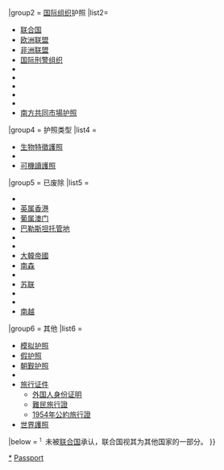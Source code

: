 {{Navbox
|name = 护照
|state = {{{state<includeonly>|collapsed</includeonly>}}} 
|title = [[护照]]
|above = [[护照列表]]
|bodyclass = hlist
 
|group1 = 国家和地区护照
|list1 =
{{Navbox subgroups
 
|group1 = 非洲
|list1 =  
* [[阿尔及利亚护照|阿尔及利亚]]
* [[安哥拉护照|安哥拉]]
* <noinclude>-{H|贝宁=>zh-tw:貝南;}-</noinclude>{{link-en|贝宁护照|Beninese passport|贝宁}}
* [[波札那護照|博茨瓦纳]]
* {{link-en|布基纳法索护照|Burkinabé passport|布基纳法索}}
* <noinclude>-{H|布隆迪=>zh-hant:布隆迪;布隆迪=>zh-hk:布隆迪;布隆迪=>zh-mo:布隆迪;}-</noinclude>{{link-en|布隆迪护照|Burundian passport|布隆迪}}
* {{link-en|喀麦隆护照|Cameroonian passport|喀麦隆}}
* {{link-en|佛得角护照|Cape Verdean passport|佛得角}}
* {{link-en|中非护照|Central African Republic passport|中非}}
* {{link-en|乍得护照|Chadian passport|乍得}}
* {{link-en|科摩罗护照|Comorian passport|科摩罗}}
* {{link-en|刚果民主共和国护照|Democratic Republic of the Congo passport|刚果民主共和国}}
* {{link-en|刚果共和国护照|Republic of the Congo passport|刚果共和国}}
* {{link-en|科特迪瓦护照|Ivorian passport|科特迪瓦}}
* {{link-en|吉布提护照|Djibouti passport|吉布提}}
* [[埃及護照|埃及]]
* {{link-en|赤道几内亚护照|Equatorial Guinean passport|赤道几内亚}}
* <noinclude>-{H|厄立特里亚=>zh-hant:厄立特里亞;厄立特里亚=>zh-hk:厄立特里亞;厄立特里亚=>zh-mo:厄立特里亞;}-</noinclude>[[厄利垂亞護照|厄立特里亚]]
* {{link-en|埃塞俄比亚护照|Ethiopian passport|埃塞俄比亚}}
* [[加蓬护照|加蓬]]
* {{link-en|冈比亚护照|Gambian passport|冈比亚}}
* <noinclude>-{H|加纳=>zh-tw:迦納;}-</noinclude>{{link-en|加纳护照|Ghanaian passport|加纳}}
* {{link-en|几内亚护照|Guinean passport|几内亚}}
* {{link-en|几内亚比绍护照|Guinea-Bissauan passport|几内亚比绍}}
* [[肯亞護照|肯尼亚]]
* {{link-en|莱索托护照|Lesotho passport|莱索托}}
* {{link-en|利比里亚护照|Liberian passport|利比里亚}}
* {{link-en|利比亚护照|Libyan passport|利比亚}}
* [[马达加斯加护照|马达加斯加]]
* {{link-en|马拉维护照|Malawian passport|马拉维}}
* {{link-en|马里护照|Malian passport|马里}}
* {{link-en|毛里塔尼亚护照|Mauritanian passport|毛里塔尼亚}}
* {{link-en|毛里求斯护照|Mauritian passport|毛里求斯}}
* [[摩洛哥护照|摩洛哥]]
* [[西撒哈拉护照|西撒哈拉]]{{smallsup|1}}
* {{link-en|莫桑比克护照|Mozambican passport|莫桑比克}}
* {{link-en|纳米比亚护照|Namibian passport|纳米比亚}}
* {{link-en|尼日尔护照|Nigerien passport|尼日尔}}
* {{link-en|尼日利亚护照|Nigerian passport|尼日利亚}}
* {{link-en|卢旺达护照|Rwandan passport|卢旺达}}
* {{link-en|圣多美和普林西比护照|Santomean passport|圣多美和普林西比}}
* {{link-en|塞内加尔护照|Senegalese passport|塞内加尔}}
* {{link-en|塞舌尔护照|Seychellois passport|塞舌尔}}
* {{link-en|塞拉利昂护照|Sierra Leonean passport|塞拉利昂}}
* {{link-en|索马里护照|Somali passport|索马里}}
* [[索马里兰护照|索马里兰]]{{smallsup|1}}
* [[南非护照|南非]]
* [[南苏丹护照|南苏丹]]
* [[蘇丹護照|苏丹]]
* {{link-en|斯威士兰护照|Swazi passport|斯威士兰}}
* {{link-en|坦桑尼亚护照|Tanzanian passport|坦桑尼亚}}
* [[多哥护照|多哥]]
* [[突尼斯护照|突尼斯]]
* {{link-en|乌干达护照|Ugandan passport|乌干达}}
* {{link-en|赞比亚护照|Zambian passport|赞比亚}}
* {{link-en|津巴布韦护照|Zimbabwean passport|津巴布韦}}
 
|group2 = 亚洲
|list2 =  
* [[阿富汗护照|阿富汗]]
* [[亞美尼亞護照|亚美尼亚]]
* [[阿塞拜疆护照|阿塞拜疆]]
* {{link-en|阿尔查赫护照|Artsakh passportt|阿尔查赫}}{{smallsup|1}}
* [[巴林护照|巴林]]
* {{link-en|孟加拉国护照|Bangladeshi passport|孟加拉国}}
* {{link-en|不丹护照|Bhutanese passport|不丹}}
* {{link-en|缅甸护照|Burmese passport|缅甸}}
* [[文莱护照|文莱]]
* {{link-en|柬埔寨护照|Cambodian passport|柬埔寨}}
* [[中华人民共和国护照|中华人民共和国]]（[[中華人民共和國香港特別行政區護照|香港]]
* [[中華人民共和國澳門特別行政區護照|澳門]]）
* [[塞浦路斯护照|塞浦路斯]]
* [[北塞浦路斯护照|北塞浦路斯]]{{smallsup|1}}
* [[东帝汶护照|东帝汶]]
* [[格鲁吉亚护照|格鲁吉亚]]
* [[阿布哈兹护照|阿-{布哈}-兹]]{{smallsup|1}}
* [[南奥塞梯护照|南奥塞梯]]{{smallsup|1}}
* [[印度护照|印度]]
* [[印度尼西亚护照|印度尼西亚]]
* [[伊朗護照|伊朗]]
* [[伊拉克護照|伊拉克]]
* [[以色列护照|以色列]]
* [[日本护照|日本]]
* {{link-en|约旦护照|Jordanian passport|约旦}}
* [[哈萨克斯坦护照|<noinclude>-{H|哈萨克斯坦=>zh-hk:哈薩克;哈萨克斯坦=>zh-tw:哈薩克;}-</noinclude>哈萨克斯坦-{}-]]
* [[科威特护照|科威特]]
* [[朝鲜民主主义人民共和国护照|朝鲜]]
* [[大韩民国护照|韩国]]
* <noinclude>-{H|吉尔吉斯斯坦=>zh-hk:吉爾吉斯;吉尔吉斯斯坦=>zh-tw:吉爾吉斯;}-</noinclude>{{link-en|吉尔吉斯斯坦护照|Kyrgyzstani passport|吉尔吉斯斯坦}}-{}-
* {{link-en|老挝护照|Laotian passport|老挝}}
* [[黎巴嫩护照|黎巴嫩]]
* [[马来西亚护照|马来西亚]]
* {{link-en|马尔代夫护照|Maldivian passport|马尔代夫}}
* [[蒙古国护照|蒙古]]
* {{link-en|尼泊尔护照|Nepalese passport|尼泊尔}}
* [[阿曼护照|阿曼]]
* [[巴基斯坦護照|巴基斯坦]]
* [[巴勒斯坦護照|巴勒斯坦]]{{smallsup|1}}
* [[菲律宾护照|菲律宾]]
* [[卡塔尔护照|卡塔尔]]
* [[沙特阿拉伯護照|沙特阿拉伯]]
* [[新加坡護照|新加坡]]
* {{link-en|斯里兰卡护照|Sri Lankan passport|斯里兰卡}}
* {{link-en|叙利亚护照|Syrian passport|叙利亚}}
* [[中華民國護照|中華民國]]{{smallsup|1}}
* [[塔吉克斯坦护照|<noinclude>-{H|塔吉克斯坦=>zh-hk:塔吉克;塔吉克斯坦=>zh-tw:塔吉克;}-</noinclude>塔吉克斯坦-{}-]]
* [[泰国护照|泰国]]
* [[土耳其护照|土耳其]]
* <noinclude>-{H|土库曼斯坦=>zh-hk:土庫曼;土库曼斯坦=>zh-tw:土庫曼;}-</noinclude>{{link-en|土库曼斯坦护照|Turkmen passport|土库曼斯坦}}
* [[阿拉伯联合酋长国护照|阿拉伯联合酋长国]]
* [[乌兹别克斯坦护照|<noinclude>-{H|乌兹别克斯坦=>zh-hk:烏茲別克;乌兹别克斯坦=>zh-tw:烏茲別克;}-</noinclude>乌兹别克斯坦-{}-]]
* [[越南护照|越南]]
* {{link-en|也门护照|Yemeni passport|也门}} 
 
|group3 = 欧洲
|list3 =  
* [[阿尔巴尼亚护照|阿尔巴尼亚]]
* [[安道尔护照|安道尔]]
* [[奧地利護照|奥地利]]
* [[白俄罗斯护照|白俄罗斯]]
* [[比利时护照|比利时]]
* [[波斯尼亚和黑塞哥维那护照|波斯尼亚和黑塞哥维那]]
* [[保加利亚护照|保加利亚]]
* [[克罗地亚护照|克罗地亚]]
* [[捷克护照|捷克]]
* [[丹麦护照|丹麦]]
* [[爱沙尼亚护照|爱沙尼亚]]
* [[芬兰护照|芬兰]]
* [[法国护照|法国]]
* [[德国护照|德国]]
* [[希腊护照|希腊]]
* [[匈牙利护照|匈牙利]]
* [[冰岛护照|冰岛]]
* [[爱尔兰护照|爱尔兰]]
* [[意大利护照|意大利]]
* [[科索沃护照|科索沃]]{{smallsup|1}}
* [[拉脱维亚护照|拉脱维亚]]
* [[列支敦士登护照|列支敦士登]]
* [[立陶宛护照|立陶宛]]
* [[卢森堡护照|卢森堡]]
* [[马耳他护照|马耳他]]
* {{link-en|马耳他骑士团护照|Sovereign Military Order of Malta passport|马耳他骑士团}}{{smallsup|1}}
* {{link-en|摩尔多瓦护照|Moldovan passport|摩尔多瓦}}
*  [[德涅斯特河沿岸护照|德涅斯特河沿岸摩尔达维亚共和国]]{{smallsup|1}}
* [[摩纳哥护照|摩纳哥]]
* <noinclude>-{H|黑山=>zh-tw:蒙特內哥羅;}-</noinclude>{{link-en|黑山护照|Montenegrin passport|黑山}}
* [[荷兰护照|荷兰]]
* [[北馬其頓護照|北马其顿]]
* [[挪威护照|挪威]]
* [[波兰护照|波兰]]
* [[葡萄牙护照|葡萄牙]]
* {{link-en|罗马尼亚护照|Romanian passport|罗马尼亚}}
* [[俄罗斯护照|俄罗斯]]
* {{link-en|圣马力诺护照|San Marino passport|圣马力诺}}
* [[塞爾維亞護照|塞尔维亚]]
* [[斯洛伐克护照|斯洛伐克]]
* {{link-en|斯洛文尼亚护照|Slovenian passport|斯洛文尼亚}}
* [[西班牙护照|西班牙]]
* [[瑞典护照|瑞典]]
* [[瑞士护照|瑞士]]
* {{link-en|乌克兰护照|Ukrainian passport|乌克兰}}
* [[英国护照|英国]]（{{link-en|安圭拉护照|Anguillian passport|安圭拉}}
* [[百慕大护照|百慕大]]
* [[英國海外領土公民]]{{·w}}[[英國國民（海外）護照|英国国民（海外）]]
* {{link-en|英属维尔京群岛护照|British Virgin Islands passport|英属维尔京群岛}}
* {{link-en|开曼群岛护照|Caymanian passport|开曼群岛}}
* [[直布罗陀护照|直布罗陀]] 
* [[根西护照|根西]]
* {{link-en|泽西岛护照|Jersey passport|泽西}}
* {{link-en|马恩岛护照|Manx passport|马恩岛}}
* [[蒙特塞拉特护照|蒙特塞拉特]]
* [[皮特凯恩群岛护照|皮特凯恩群岛]]
* [[圣海倫娜护照|圣海倫娜]]
* {{link-en|特克斯和凯科斯群岛护照|Turks and Caicos Islands passport|特克斯和凯科斯群岛}}）
* [[梵蒂冈护照|梵蒂冈]] 
 
|group4 = 北美洲
|list4 =  
* {{link-en|安提瓜和巴布达护照|Antigua and Barbuda passport|安提瓜和巴布达}}
* [[巴哈马护照|巴哈马]]
* {{link-en|巴巴多斯护照|Barbados passport|巴巴多斯}}
* {{link-en|伯利兹护照|Belizean passport|伯利兹}}
* [[加拿大护照|加拿大]]
* {{link-en|哥斯达黎加护照|Costa Rican passport|哥斯达黎加}}
* [[古巴护照|古巴]]
* {{link-en|多米尼克护照|Dominica passport|多米尼克}}
* {{link-en|多米尼加共和国护照|Dominican Republic passport|多米尼加共和国}}
* {{link-en|萨尔瓦多护照|Salvadoran passport|萨尔瓦多}}
* [[格瑞那達護照|格林纳达]]
* {{link-en|危地马拉护照|Guatemalan passport|危地马拉}}
* [[海地护照|海地]]
* {{link-en|洪都拉斯护照|Honduran passport|洪都拉斯}}
* {{link-en|牙买加护照|Jamaican passport|牙买加}}
* {{link-en|墨西哥护照|Mexican passport|墨西哥}}
* {{link-en|尼加拉瓜护照|Nicaraguan passport|尼加拉瓜}}
* [[巴拿马护照|巴拿马]]
* [[圣基茨和尼维斯护照|圣基茨和尼维斯]]
* {{link-en|圣卢西亚护照|Saint Lucian passport|圣卢西亚}}
* {{link-en|圣文森特和根林纳丁斯护照|Saint Vincent and the Grenadines passport|圣文森特和格林纳丁斯}}
* {{link-en|特立尼达和多巴哥护照|Trinidad and Tobago passport|特立尼达和多巴哥}}
* [[美国护照|美国]]（{{link-en|易洛魁联盟护照|Iroquois passport|易洛魁联盟}}{{smallsup|1}}）
 
|group5 = 大洋洲
|list5 =  
* [[澳大利亚护照|澳大利亚]]
* [[斐济护照|斐济]]
* {{link-en|基里巴斯护照|Kiribati passport|基里巴斯}}
* {{link-en|马歇尔群岛护照|Marshallese passport|马歇尔群岛}}
* {{link-en|密克罗尼西亚联邦护照|Micronesian passport|密克罗尼西亚联邦}}
* [[瑙鲁护照|瑙鲁]]
* [[新西兰护照|新西兰]]
* [[帕劳护照|帕劳]]
* [[巴布亞新畿內亞護照|巴布亚新几内亚]]
* [[萨摩亚护照|萨摩亚]]
* {{link-en|所罗门群岛护照|Solomon Islands passport|所罗门群岛}}
* [[汤加护照|<noinclude>-{H|汤加=>zh-tw:東加;}-</noinclude>汤加-{}-]]
* {{link-en|图瓦卢护照|Tuvaluan passport|图瓦卢}}
* {{link-en|瓦努阿图护照|Vanuatuan passport|瓦努阿图}}
 
|group6 = 南美洲
|list6 =  
* [[阿根廷护照|阿根廷]]
* {{link-en|玻利维亚护照|Bolivian passport|玻利维亚}}
* [[巴西护照|巴西]]
* [[智利护照|智利]]
* {{link-en|哥伦比亚护照|Colombian passport|哥伦比亚}}
* {{link-en|厄瓜多尔护照|Ecuadorian passport|厄瓜多尔}}
* {{link-en|圭亚那护照|Guyanese passport|圭亚那}}
* {{link-en|巴拉圭护照|Paraguayan passport|巴拉圭}}
* {{link-en|秘鲁护照|Peruvian passport|秘鲁}}
* [[苏里南护照|苏里南]]
* {{link-en|乌拉圭护照|Uruguayan passport|乌拉圭}}
* [[委內瑞拉護照|委内瑞拉]] 
}}
 
|group2 = [[国际组织]]护照
|list2= 
* [[聯合國通行證|联合国]]
* [[欧盟护照|欧洲联盟]]
* [[非洲联盟护照|非洲联盟]]
* [[國際刑警組織護照|国际刑警组织]]
* {{link-en|安第斯护照|Andean passport|安第斯条约组织}}
* {{link-en|加勒比共同体护照|CARICOM passport|加勒比共同体}}
* {{link-en|中美洲四國護照|Central America-4 passport|中美洲四國}}
* {{link-en|中非經濟及貨幣共同體護照|CEMAC passport|中非經濟及貨幣共同體}}
* {{link-en|西非经济共同体护照|ECOWAS passport|西非经济共同体}}
* [[南方共同市場护照]]
 
|group4 = 护照类型
|list4 =  
* [[生物特徵護照]]
* {{link-en|国内护照|Internal passport}}
* [[可機讀護照]]

|group5 = 已废除
|list5 =  
* {{link-en|英属印度护照|British Indian passport|英属印度}}
* [[英國屬土公民護照#香港英國屬土公民（BDTC）|英属香港]]
* [[葡萄牙护照#擁有葡萄牙國籍的澳門人|葡属澳门]]
* [[巴勒斯坦托管地护照|巴勒斯坦托管地]]
* {{link-en|捷克斯洛伐克护照|Czechoslovak passport|捷克斯洛伐克}}
* {{link-en|东德护照|East German passport|东德}}
* [[大韓帝國護照|大韓帝國]]
* [[南森护照|南森]]
* {{link-en|羅德西亞護照|Rhodesian passport|羅德西亞}}
* [[苏联护照|苏联]]
* {{link-en|聯合國科索沃臨時行政當局特派團旅遊證件|UNMIK Travel Document|聯合國科索沃臨時行政當局特派團}}
* {{link-en|南斯拉夫护照|Yugoslav passport|南斯拉夫}}
* [[越南共和國護照|南越]]
 
|group6 = 其他
|list6 =
* [[模拟护照]]
* [[假护照]]
* [[朝觐护照]]
* {{link-en|宠物护照|Pet passport}}
* [[旅行证件]]
** [[身份證明書|外国人身份证明]]
** [[難民旅行證]]
** [[1954年公約旅行證]]
* [[世界護照]]
 
|below = <small><sup>1</sup></small>&nbsp; 未被[[联合国]]承认，联合国视其为其他国家的一部分。
}}<noinclude>
[[Category:护照|*]]
[[Category:证件导航模板|Passport]]
</noinclude>